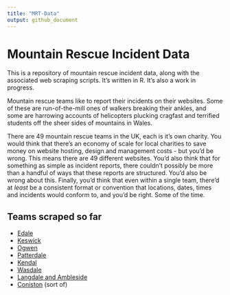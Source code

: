 ```yaml
---
title: "MRT-Data"
output: github_document
---
```


# Mountain Rescue Incident Data

This is a repository of mountain rescue incident data, along with the associated web scraping scripts. It's written in R. It's also a work in progress.

Mountain rescue teams like to report their incidents on their websites. Some of these are run-of-the-mill ones of walkers breaking their ankles, and some are harrowing accounts of helicopters plucking cragfast and terrified students off the sheer sides of mountains in Wales.

There are 49 mountain rescue teams in the UK, each is it's own charity. You would think that there's an economy of scale for local charities to save money on website hosting, design and management costs - but you'd be wrong. This means there are 49 different websites. You'd also think that for something as simple as incident reports, there couldn't possibly be more than a handful of ways that these reports are structured. You'd also be wrong about this. Finally, you'd think that even within a single team, there'd at *least* be a consistent format or convention that locations, dates, times and incidents would conform to, and you'd be right. Some of the time.

## Teams scraped so far

- [Edale](https://edalemrt.co.uk/)
- [Keswick](https://keswickmrt.org.uk/)
- [Ogwen](https://ogwen-rescue.org.uk/)
- [Patterdale](https://www.mountainrescue.org.uk/)
- [Kendal](http://www.kendalmountainrescue.org.uk/)
- [Wasdale](https://www.wmrt.org.uk/)
- [Langdale and Ambleside](https://www.lamrt.org.uk/)
- [Coniston](https://conistonmrt.org.uk/) (sort of)
